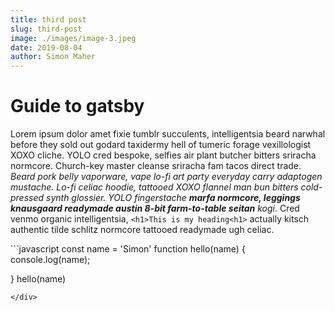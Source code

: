```yaml
---
title: third post
slug: third-post
image: ./images/image-3.jpeg
date: 2019-08-04
author: Simon Maher
---
```



# Guide to gatsby

Lorem ipsum dolor amet fixie tumblr succulents, intelligentsia beard narwhal before they sold out godard taxidermy hell of tumeric forage vexillologist XOXO cliche. YOLO cred bespoke, selfies air plant butcher bitters sriracha normcore. Church-key master cleanse sriracha fam tacos direct trade. _Beard pork belly vaporware, vape lo-fi art party everyday carry adaptogen mustache. Lo-fi celiac hoodie, tattooed XOXO flannel man bun bitters cold-pressed synth glossier. YOLO fingerstache **marfa normcore, leggings knausgaard readymade austin 8-bit farm-to-table seitan** kogi_. Cred venmo organic intelligentsia,
`<h1>This is my heading<h1>` actually kitsch authentic tilde schlitz normcore tattooed readymade ugh celiac.

<Counter />

<div className="code">
```javascript
const name = 'Simon'
function hello(name) {
    console.log(name);
    
}
hello(name)
```
</div>
